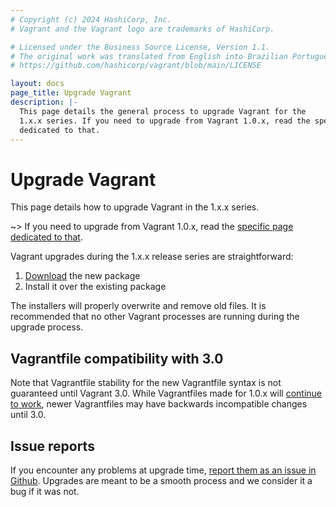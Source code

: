 ```yaml
---
# Copyright (c) 2024 HashiCorp, Inc.
# Vagrant and the Vagrant logo are trademarks of HashiCorp.

# Licensed under the Business Source License, Version 1.1.
# The original work was translated from English into Brazilian Portuguese.
# https://github.com/hashicorp/vagrant/blob/main/LICENSE

layout: docs
page_title: Upgrade Vagrant
description: |-
  This page details the general process to upgrade Vagrant for the
  1.x.x series. If you need to upgrade from Vagrant 1.0.x, read the specific page
  dedicated to that.
---
```


# Upgrade Vagrant

This page details how to upgrade Vagrant in the 1.x.x series.

~> If you need to upgrade from Vagrant 1.0.x, read the
[specific page dedicated to that](/vagrant/docs/installation/upgrading-from-1-0).

Vagrant upgrades during the 1.x.x release series are straightforward:

1. [Download](/vagrant/downloads) the new package
2. Install it over the existing package

The installers will properly overwrite and remove old files. It is recommended
that no other Vagrant processes are running during the upgrade process.

## Vagrantfile compatibility with 3.0

Note that Vagrantfile stability for the new Vagrantfile syntax is not
guaranteed until Vagrant 3.0. While Vagrantfiles made for 1.0.x will
[continue to work](/vagrant/docs/installation/backwards-compatibility),
newer Vagrantfiles may have backwards incompatible changes until 3.0.

## Issue reports

If you encounter any problems at upgrade time, [report them as an issue in Github](https://github.com/hashicorp/vagrant/issues). Upgrades are meant to be a smooth process and we consider it a bug if it was not.
